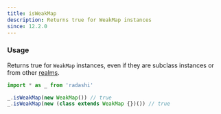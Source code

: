 ```yaml
---
title: isWeakMap
description: Returns true for WeakMap instances
since: 12.2.0
---
```


### Usage

Returns true for `WeakMap` instances, even if they are subclass instances or from
other [realms](https://developer.mozilla.org/en-US/docs/Web/JavaScript/Reference/Operators/instanceof#instanceof_and_multiple_realms).

```ts twoslash
import * as _ from 'radashi'

_.isWeakMap(new WeakMap()) // true
_.isWeakMap(new (class extends WeakMap {})()) // true
```
